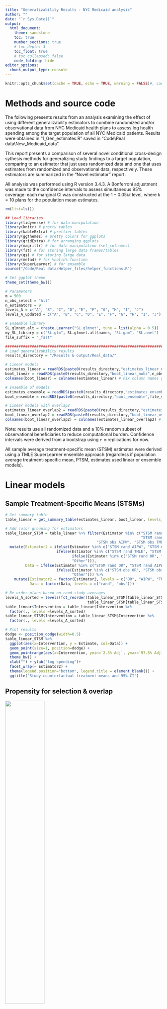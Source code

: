 ```yaml
---
title: "Generalizability Results - NYC Medicaid analysis"
author: ""
date: "`r Sys.Date()`"
output: 
  html_document:
    theme: sandstone
    toc: true
    number_sections: true
    # toc_depth: 3
    toc_float: true
    # toc_collapsed: false
    code_folding: hide
editor_options: 
  chunk_output_type: console
---
```

```r
knitr::opts_chunk$set(cache = TRUE, echo = TRUE, warning = FALSE)#, cache.lazy = FALSE)

```
<!-- NOTE: if compilation error occurs "! LaTeX Error: Unknown float option `H'." then modify the pop_ave_table code chunk (e.g., add a space somewhere) and re-run. I have marked these sections with "# NOTE: NEED TO RERUN THIS CODE CHUNK EACH TIME YOU BUILD THE PDF." There's some funkiness going on with compiling...-->

# **Methods and source code**
The following presents results from an analysis examining the effect of using different generalizability estimators to combine randomized and/or observational data from NYC Medicaid health plans to assess log health spending among the target population of all NYC Medicaid patients. Results were obtained in "1_Gen_estimates.R" saved in "Code\\Real data\\New_Medicaid_data".        

This report presents a comparison of several novel conditional cross-design sythesis methods for generalizing study findings to a target population, comparing to an estimator that just uses randomized data and one that uses estimates from randomized and observational data, respectively. These estimators are summarized in the "Novel estimator" report. 

All analysis was performed using R version 3.4.3. A Bonferroni adjustment was made to the confidence intervals to assess simultaneous 95% coverage: each marginal CI was constructed at the $1-0.05/k$ level, where $k=10$ plans for the population mean estimates.  
  
 
```r
rm(list=ls())

## Load libraries
library(tidyverse) # for data manipulation
library(knitr) # pretty tables
library(kableExtra) # prettier tables
library(ggthemes) # pretty colors for ggplots 
library(gridExtra) # for arranging ggplots 
library(magrittr) # for data manipulation (set_colnames)  
library(fst) # for storing large data frames/tables
library(qs) # for storing large data
library(mefa4) # for %notin% function 
library(SuperLearner) # for ensemble
source("/Code/Real data/Helper_files/helper_functions.R")

# Set ggplot theme 
theme_set(theme_bw())  

# Parameters 
m = 500
n_obs_select = "All"
n_estimators = 9
levels_A = c("A", "B", "C", "D", "E", "F", "G", "H", "I", "J")
levels_A_updated = c("A", "B", "C", "D", "E", "F", "G", "H", "I", "J")

# Ensemble library 
SL.glmnet.alt = create.Learner("SL.glmnet", tune = list(alpha = 0.5)) 
my_SL_library = c("SL.glm", SL.glmnet.alt$names, "SL.gam", "SL.nnet")
file_suffix = "_fast"

```

```r
#########################################################################################
# Load generalizability results
results_directory = "/Results & output/Real_data/"

# Linear models
estimates_linear = readRDS(paste0(results_directory,"estimates_linear_nobs",n_obs_select,".rds")) 
boot_linear = readRDS(paste0(results_directory,"boot_linear_nobs",n_obs_select,"_M",m,".rds")) 
colnames(boot_linear) = colnames(estimates_linear) # Fix column names getting messed up due to adding STSMs

# Ensemble of models
estimates_ensemble = readRDS(paste0(results_directory,"estimates_ensemble",file_suffix,"_nobs",n_obs_select,".rds"))
boot_ensemble = readRDS(paste0(results_directory,"boot_ensemble",file_suffix,"_nobs",n_obs_select,"_M",m,".rds"))

# Linear models with overlap2
estimates_linear_overlap2 = readRDS(paste0(results_directory,"estimates_linear_overlap2_nobs",n_obs_select,".rds"))
boot_linear_overlap2 = readRDS(paste0(results_directory,"boot_linear_overlap2_nobs",n_obs_select,"_M",m,".rds"))
colnames(boot_linear_overlap2) = colnames(estimates_linear_overlap2) # Fix column names getting messed up due to adding STSMs

```

Note: results use all randomized data and a 10\% random subset of observational beneficiaries to reduce computational burden. Confidence intervals were derived from a bootstrap using `r m` replications for now.   

All sample average treatment-specific mean (STSM) estimates were derived using a TMLE SuperLearner ensemble approach (regardless if population average treatment-specific mean, PTSM, estimates used linear or ensemble models). 


# **Linear models**
## Sample Treatment-Specific Means (STSMs)
```r
# Get summary table
table_linear = get_summary_table(estimates_linear, boot_linear, levels_A = levels_A, ensemble = F)

# Add color grouping for estimators
table_linear_STSM = table_linear %>% filter(Estimator %in% c("STSM rand OR", "STSM obs OR", # OR = outcome regression
                                                             "STSM rand AIPW", "STSM rand TMLE", 
                                         "STSM obs AIPW", "STSM obs TMLE")) %>% 
  mutate(Estimator2 = ifelse(Estimator %in% c("STSM rand AIPW", "STSM obs AIPW"), "AIPW",
                       ifelse(Estimator %in% c("STSM rand TMLE", "STSM obs TMLE"), "TMLE",
                              ifelse(Estimator %in% c("STSM rand OR", "STSM obs OR"), "OR",
                              "Other"))),
         Data = ifelse(Estimator %in% c("STSM rand OR", "STSM rand AIPW", "STSM rand TMLE"), "rand",
                       ifelse(Estimator %in% c("STSM obs OR", "STSM obs AIPW", "STSM obs TMLE"), "obs",
                              "Other"))) %>% 
    mutate(Estimator2 = factor(Estimator2, levels = c("OR", "AIPW", "TMLE")),
           Data = factor(Data, levels = c("rand", "obs")))

# Re-order plans based on rand study averages  
levels_A_sorted = levels(fct_reorder(table_linear_STSM[table_linear_STSM$Data=="rand","Intervention"], 
                                     table_linear_STSM[table_linear_STSM$Data=="rand","Estimate"], mean)) 
table_linear$Intervention = table_linear$Intervention %>%  
  factor(., levels =levels_A_sorted) 
table_linear_STSM$Intervention = table_linear_STSM$Intervention %>% 
  factor(., levels =levels_A_sorted) 

# Plot results
dodge <- position_dodge(width=0.5)  
table_linear_STSM %>% 
  ggplot(aes(x=Intervention, y = Estimate, col=Data)) +  
  geom_point(size=1, position=dodge) +
  geom_pointrange(aes(x=Intervention, ymin=`2.5% Adj`, ymax=`97.5% Adj`), position=dodge)+
  theme_bw() + 
  xlab("") + ylab("log spending")+
  facet_wrap(~ Estimator2) +
  theme(legend.position="bottom", legend.title = element_blank()) +
  ggtitle("Study counterfactual treatment means and 95% CI") 
```

## Propensity for selection \& overlap
![](/Results & output/Real_data/plot_overlap_linear.png){width=50%}
![](/Results & output/Real_data/plot_log_overlap_linear.png){width=50%}

The linear model used a = 0.08 with the propensity score logit and b = 656 (valued obtained by running helper_functions code in RStudio on server).

## All results
```r
# Plot  results 
plot_results(table_linear, levels_A_sorted) + facet_wrap(~ factor(Intervention, levels_A_sorted), nrow = 2)      
```

```r
# Percent overlap  
round(estimates_linear[,c("mean_overlap_obs", "mean_overlap_rand", "mean_overlap_target")]*100,1)
 
# Overlap propensity range
estimates_linear[,c("min_p_overlap", "max_p_overlap")] %>% round(2)
 
# Number of trimmed propensities
paste0("Number of trimmed propensities")
estimates_linear[,c(which(colnames(estimates_linear)=="n_trim_w1.A"):which(colnames(estimates_linear)=="n_trim_w4.J"))] %>% 
  round(5) %>% matrix(.,ncol=10) %>% set_colnames(levels_A_updated) %>% set_rownames(c("w1","w2","w3","w4"))
estimates_linear[,c("n_trim_w_bias","n_trim_w_bias_wd")] %>% round(5)

# Observed bias
paste0("Mean observed bias (diff observed vs. predicted outcome on plan)")
estimates_linear[,c(which(colnames(estimates_linear)=="mean_bias_obs_observed.A"):
                      which(colnames(estimates_linear)=="mean_bias_rand_overlap_observed.J"))] %>% 
  round(2) %>% matrix(.,ncol=10) %>% set_colnames(levels_A_updated) %>% set_rownames(c("Obs",
                                                                               "Rand",
                                                                               "Rand overlap"))

# Difference between highest- and lowest-spending plan
paste0("Smallest spending: ",levels_A_sorted[1])
paste0("Largest spending: ",tail(levels_A_sorted, n=1))
table_linear %>% filter(Intervention %in% c(levels_A_sorted[1], tail(levels_A_sorted, n=1))) %>% 
  group_by(Estimator) %>% 
  select(Estimator, Intervention, Estimate) %>% 
  spread(Intervention, Estimate) %>% 
  dplyr::summarize(diff_from_most_expensive = !!as.symbol(tail(levels_A_sorted, n=1)) - !!as.symbol(levels_A_sorted[1]),
                   percent_difference = diff_from_most_expensive/!!as.symbol(levels_A_sorted[1])*100) %>% 
  mutate_if(is.numeric, round, 2) %>% 
  kable() %>% kableExtra::kable_styling(bootstrap_options = c("striped", "hover"))
```



## Subset of estimators
```r
# Plot results for subset of CCDS estimators
plot_results(table_linear %>% filter(Estimator %in% c("STSM rand AIPW", "STSM obs AIPW",   
                                                      "Rand OR", "Obs/rand OR",
                                                      "CCDS-AIPW", "2-stage CCDS")), levels_A_sorted) + 
  facet_wrap(~ factor(Intervention, levels_A_sorted), nrow = 2)  
```

## Table
```r
table_linear %>% arrange(Intervention) %>% mutate_if(is.numeric, round, 2) %>% kable() %>% 
    kableExtra::kable_styling(bootstrap_options = c("striped", "hover"))

```


<!--------------------------------------------------------------------------------------------------------------------------------------------->

# **Ensemble models**
## Sample Treatment-Specific Means (STSMs)
```r
# Get summary table
table_ensemble = get_summary_table(estimates_ensemble, boot_ensemble, levels_A = levels_A, ensemble = F)

# Add color grouping for estimators
table_ensemble_STSM = table_ensemble %>% filter(Estimator %in% c("STSM rand OR", "STSM obs OR",
                                                             "STSM rand AIPW", "STSM rand TMLE", 
                                         "STSM obs AIPW", "STSM obs TMLE")) %>% 
  mutate(Estimator2 = ifelse(Estimator %in% c("STSM rand AIPW", "STSM obs AIPW"), "AIPW",
                       ifelse(Estimator %in% c("STSM rand TMLE", "STSM obs TMLE"), "TMLE",
                              ifelse(Estimator %in% c("STSM rand OR", "STSM obs OR"), "OR",
                              "Other"))),
         Data = ifelse(Estimator %in% c("STSM rand OR", "STSM rand AIPW", "STSM rand TMLE"), "rand",
                       ifelse(Estimator %in% c("STSM obs OR", "STSM obs AIPW", "STSM obs TMLE"), "obs",
                              "Other"))) %>% 
    mutate(Estimator2 = factor(Estimator2, levels = c("OR", "AIPW", "TMLE")),
           Data = factor(Data, levels = c("rand", "obs")))

# Re-order plans based on study averages & replace plan X with J 
table_ensemble$Intervention = table_ensemble$Intervention %>% recode_factor(., "X" = "J") %>%  
  factor(., levels =levels_A_sorted) 
table_ensemble_STSM$Intervention = table_ensemble_STSM$Intervention %>% recode_factor(., "X" = "J") %>% 
  factor(., levels =levels_A_sorted) 

# Plot results
dodge <- position_dodge(width=0.5)  
table_ensemble_STSM %>% 
  ggplot(aes(x=Intervention, y = Estimate, col=Data)) + 
  geom_point(size=1, position=dodge) +
  geom_pointrange(aes(x=Intervention, ymin=`2.5% Adj`, ymax=`97.5% Adj`), position=dodge)+
  theme_bw() + 
  xlab("") + ylab("log spending")+
  facet_wrap(~ Estimator2) +
  theme(legend.position="bottom", legend.title = element_blank()) +
  ggtitle("Study counterfactual treatment means and 95% CI") 
```

## Propensity for selection \& overlap
![](/Results & output/Real_data/plot_overlapensemble.png){width=50%}
![](/Results & output/Real_data/plot_log_overlapensemble.png){width=50%}

## All results
*PAPER APPENDIX FIGURE 12* (figure:results_Medicaid_all)
```r
# Plot  results
plot_results(table_ensemble, levels_A_sorted) + facet_wrap(~ factor(Intervention, levels_A_sorted), nrow = 2)      
```

```r
# Percent overlap  
round(estimates_ensemble[,c("mean_overlap_obs", "mean_overlap_rand", "mean_overlap_target")]*100,1)

# Overlap propensity range
estimates_ensemble[,c("min_p_overlap", "max_p_overlap")] %>% round(2)

# Number of trimmed propensities
paste0("Number of trimmed propensities")
estimates_ensemble[,c(which(colnames(estimates_ensemble)=="n_trim_w1.A"):which(colnames(estimates_ensemble)=="n_trim_w4.J"))] %>% 
  round(5) %>% matrix(.,ncol=10) %>% set_colnames(levels_A_updated) %>% set_rownames(c("w1","w2","w3","w4"))
estimates_ensemble[,c("n_trim_w_bias","n_trim_w_bias_wd")] %>% round(5)

# Observed bias
paste0("Mean observed bias (diff observed vs. predicted outcome on plan)")
estimates_ensemble[,c(which(colnames(estimates_ensemble)=="mean_bias_obs_observed.A"):
                      which(colnames(estimates_ensemble)=="mean_bias_rand_overlap_observed.J"))] %>% 
  round(2) %>% matrix(.,ncol=10) %>% set_colnames(levels_A_updated) %>% set_rownames(c("Obs",
                                                                               "Rand",
                                                                               "Rand overlap"))

# Difference between highest- and lowest-spending plan
paste0("Smallest spending: ",levels_A_sorted[1])
paste0("Largest spending: ",tail(levels_A_sorted, n=1))
table_ensemble %>% filter(Intervention %in% c(levels_A_sorted[1], tail(levels_A_sorted, n=1))) %>% 
  group_by(Estimator) %>% 
  select(Estimator, Intervention, Estimate) %>% 
  spread(Intervention, Estimate) %>% 
  dplyr::summarize(diff_from_most_expensive = !!as.symbol(tail(levels_A_sorted, n=1)) - !!as.symbol(levels_A_sorted[1]),
                   percent_difference = diff_from_most_expensive/!!as.symbol(levels_A_sorted[1])*100) %>% 
  mutate_if(is.numeric, round, 2) %>% 
  kable() %>% kableExtra::kable_styling(bootstrap_options = c("striped", "hover"))

# Summarize algorithm weights
paste0("Algorithm weights")
mean_alg_weights_sim = apply(boot_ensemble[,c(which(colnames(boot_ensemble)==paste0("S_",my_SL_library[1])):
                                              which(colnames(boot_ensemble)==paste0("obs_overlap_",tail(my_SL_library,1))))],2,mean)
n_table_rows = length(mean_alg_weights_sim)/11 # 11 = number of regressions being estimated
mean_alg_weights_sim %>%
  matrix(.,nrow= length(my_SL_library)) %>%
  set_rownames(my_SL_library) %>%
  set_colnames(c("S", "Roverlap_rand","Roverlap_obs",
                 apply(expand.grid("A_rand", levels_A), 1, paste, collapse="."),
                 apply(expand.grid("A_obs", levels_A), 1, paste, collapse="."),
                 apply(expand.grid("A_rand_overlap", levels_A), 1, paste, collapse="."),
                 apply(expand.grid("A_obs_overlap", levels_A), 1, paste, collapse="."),
                 "rand","obs","rand_overlap","obs_overlap")) %>%
  round(2) %>% kable("html") %>%
  kableExtra::kable_styling(bootstrap_options = c("striped", "hover"))
  
```



## Subset of estimators
*PAPER FIGURE 4* (figure:results_Medicaid)
```r
# Plot results for subset of CCDS estimators
plot_results(table_ensemble %>% filter(Estimator %in% c("STSM rand AIPW", "STSM obs AIPW",  
                                                      "Rand OR", "Obs/rand OR",
                                                      "CCDS-AIPW", "2-stage CCDS")), levels_A_sorted) + 
  facet_wrap(~ factor(Intervention, levels_A_sorted), nrow = 2)   
```

## Differences CCDS-AIPW vs. rand estimates
Note: min/max values are the mins/maxes for each respective column and don't necessarily all refer to the same row of data.
```r
# Difference between CCDS-AIPW vs. rand estimates
table_diff = table_ensemble  %>%
    group_by(Intervention) %>%
    arrange(Estimator ) %>%
    summarize(diff = Estimate[Estimator == "CCDS-AIPW"] - Estimate[Estimator == "Rand OR"],
           p_diff = diff/Estimate[Estimator == "Rand OR"]*100,
           diff_dollar = exp(Estimate[Estimator == "CCDS-AIPW"]) - exp(Estimate[Estimator == "Rand OR"])) %>% 
  select(Intervention, diff,p_diff,diff_dollar)

# Min & max
print("min"); apply(table_diff,2,min)
print("max"); apply(table_diff,2,max)

# Table
table_diff %>% mutate_if(is.numeric, round, 2) %>% kable() %>% 
    kableExtra::kable_styling(bootstrap_options = c("striped", "hover"))

```

## Table
```r
table_ensemble %>% arrange(Intervention) %>% mutate_if(is.numeric, round, 2) %>% kable() %>% 
    kableExtra::kable_styling(bootstrap_options = c("striped", "hover"))

```



<!--------------------------------------------------------------------------------------------------------------------------------------------->
# **Linear models with large overlap region**
These results were obtained with overlap2 overlap region specifications: a = 0.05 for the propensity score and b = 10, which results in effectively 100\% of the data being deemed to be in the overlap region. 

As also seen in the simulation, impact estimates are minimally impacted: CCDS-AIPW estimates shift slightly closer to the rand estimates (as expected, since almost all the data being in the overlap region brings estimates closer to the rand estimator); 2-stage CCDS estimates are not notably affected; CCDS-IPW's estimates were most impacted (as also seen in the simulation) -- its point estimates shifted and CI shrunk.

## Sample Treatment-Specific Means (STSMs)
```r
# Get summary table
table_linear_overlap2 = get_summary_table(estimates_linear_overlap2, boot_linear_overlap2, levels_A = levels_A, ensemble = F)

# Add color grouping for estimators
table_linear_overlap2_STSM = table_linear_overlap2 %>% filter(Estimator %in% c("STSM rand OR", "STSM obs OR",
                                                             "STSM rand AIPW", "STSM rand TMLE", 
                                         "STSM obs AIPW", "STSM obs TMLE")) %>% 
  mutate(Estimator2 = ifelse(Estimator %in% c("STSM rand AIPW", "STSM obs AIPW"), "AIPW",
                       ifelse(Estimator %in% c("STSM rand TMLE", "STSM obs TMLE"), "TMLE",
                              ifelse(Estimator %in% c("STSM rand OR", "STSM obs OR"), "OR",
                              "Other"))),
         Data = ifelse(Estimator %in% c("STSM rand OR", "STSM rand AIPW", "STSM rand TMLE"), "rand",
                       ifelse(Estimator %in% c("STSM obs OR", "STSM obs AIPW", "STSM obs TMLE"), "obs",
                              "Other"))) %>% 
    mutate(Estimator2 = factor(Estimator2, levels = c("OR", "AIPW", "TMLE")),
           Data = factor(Data, levels = c("rand", "obs")))

# Re-order plans based on study averages 
levels_A_sorted = levels(fct_reorder(table_linear_overlap2_STSM$Intervention, table_linear_overlap2_STSM$Estimate, mean)) #%>% 
  #recode(., "X" = "J")
table_linear_overlap2$Intervention = table_linear_overlap2$Intervention %>%  
  factor(., levels =levels_A_sorted) 
table_linear_overlap2_STSM$Intervention = table_linear_overlap2_STSM$Intervention %>%  
  factor(., levels =levels_A_sorted) 

# Plot results
dodge <- position_dodge(width=0.5)  
table_linear_overlap2_STSM %>% 
  ggplot(aes(x=Intervention, y = Estimate, col=Data)) + 
  geom_point(size=1, position=dodge) +
  geom_pointrange(aes(x=Intervention, ymin=`2.5% Adj`, ymax=`97.5% Adj`), position=dodge)+
  theme_bw() + 
  xlab("") + ylab("log spending")+
  facet_wrap(~ Estimator2) +
  theme(legend.position="bottom", legend.title = element_blank()) +
  ggtitle("Study counterfactual treatment means and 95% CI") 
```

## Propensity for selection \& overlap
![](/Results & output/Real_data/plot_overlap_linear_overlap2.png){width=50%}
![](/Results & output/Real_data/plot_log_overlap_linear_overlap2.png){width=50%}

The linear model used a = 0.08 with the propensity score logit and b = 656 (valued obtained by running helper_functions code in RStudio on server).

## All results
```r
# Plot  results 
plot_results(table_linear_overlap2, levels_A_sorted) + facet_wrap(~ factor(Intervention, levels_A_sorted), nrow = 2)      
```

```r
# Percent overlap  
round(estimates_linear_overlap2[,c("mean_overlap_obs", "mean_overlap_rand", "mean_overlap_target")]*100,1)
 
# Overlap propensity range
estimates_linear_overlap2[,c("min_p_overlap", "max_p_overlap")] %>% round(2)
 
# Number of trimmed propensities
paste0("Number of trimmed propensities")
estimates_linear_overlap2[,c(which(colnames(estimates_linear_overlap2)=="n_trim_w1.A"):which(colnames(estimates_linear_overlap2)=="n_trim_w4.J"))] %>% 
  round(5) %>% matrix(.,ncol=10) %>% set_colnames(levels_A_updated) %>% set_rownames(c("w1","w2","w3","w4"))
estimates_linear_overlap2[,c("n_trim_w_bias","n_trim_w_bias_wd")] %>% round(5)

# Observed bias
paste0("Mean observed bias (diff observed vs. predicted outcome on plan)")
estimates_linear_overlap2[,c(which(colnames(estimates_linear_overlap2)=="mean_bias_obs_observed.A"):
                      which(colnames(estimates_linear_overlap2)=="mean_bias_rand_overlap_observed.J"))] %>% 
  round(2) %>% matrix(.,ncol=10) %>% set_colnames(levels_A_updated) %>% set_rownames(c("Obs",
                                                                               "Rand",
                                                                               "Rand overlap"))

# Difference between highest- and lowest-spending plan
paste0("Smallest spending: ",levels_A_sorted[1])
paste0("Largest spending: ",tail(levels_A_sorted, n=1))
table_linear_overlap2 %>% filter(Intervention %in% c(levels_A_sorted[1], tail(levels_A_sorted, n=1))) %>% 
  group_by(Estimator) %>% 
  select(Estimator, Intervention, Estimate) %>% 
  spread(Intervention, Estimate) %>% 
  dplyr::summarize(diff_from_most_expensive = !!as.symbol(tail(levels_A_sorted, n=1)) - !!as.symbol(levels_A_sorted[1]),
                   percent_difference = diff_from_most_expensive/!!as.symbol(levels_A_sorted[1])*100) %>% 
  mutate_if(is.numeric, round, 2) %>% 
  kable() %>% kableExtra::kable_styling(bootstrap_options = c("striped", "hover"))
```



## Subset of estimators
```r
# Plot results for subset of CCDS estimators
plot_results(table_linear_overlap2 %>% filter(Estimator %in% c("STSM rand AIPW", "STSM obs AIPW",  
                                                      "Rand OR", "Obs/rand OR",
                                                      "CCDS-AIPW", "2-stage CCDS")), levels_A_sorted) + 
  facet_wrap(~ factor(Intervention, levels_A_sorted), nrow = 2)   
```

## Table
```r
table_linear_overlap2 %>% arrange(Intervention) %>% mutate_if(is.numeric, round, 2) %>% kable() %>% 
    kableExtra::kable_styling(bootstrap_options = c("striped", "hover"))

```


